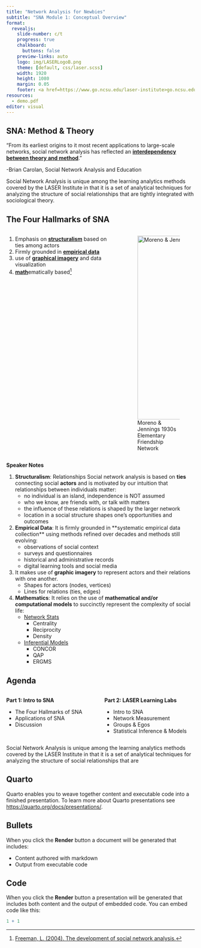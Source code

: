 ```yaml
---
title: "Network Analysis for Newbies"
subtitle: "SNA Module 1: Conceptual Overview"
format:
  revealjs: 
    slide-number: c/t
    progress: true
    chalkboard: 
      buttons: false
    preview-links: auto
    logo: img/LASERLogoB.png
    theme: [default, css/laser.scss]
    width: 1920
    height: 1080
    margin: 0.05
    footer: <a href=https://www.go.ncsu.edu/laser-institute>go.ncsu.edu/laser-institute
resources:
  - demo.pdf
editor: visual
---
```


## SNA: Method & Theory

"From its earliest origins to it most recent applications to large-scale networks, social network analysis has reflected an [**interdependency between theory and method**]{.underline}."

-Brian Carolan, Social Network Analysis and Education

::: notes
Social Network Analysis is unique among the learning analytics methods covered by the LASER Institute in that it is a set of analytical techniques for analyzing the structure of social relationships that are tightly integrated with sociological theory.
:::

## The Four Hallmarks of SNA

::: columns
::: {.column width="60%"}
1.  Emphasis on [**structuralism**]{.underline} based on ties among actors
2.  Firmly grounded in [**empirical data**]{.underline}
3.  use of [**graphical imagery**]{.underline} and data visualization
4.  [**math**]{.underline}ematically based[^1]
:::

::: {.column width="40%"}
![Moreno & Jennings 1930s Elementary Friendship Network](img/moreno.jpeg){fig-align="center" height="490"}
:::
:::

[^1]: [Freeman, L. (2004). The development of social network analysis.](https://www.researchgate.net/publication/239228599_The_Development_of_Social_Network_Analysis)

::: notes
**Speaker Notes**

1.  **Structuralism**: Relationships Social network analysis is based on **ties** connecting social **actors** and is motivated by our intuition that relationships between individuals matter:
    -   no individual is an island, independence is NOT assumed
    -   who we know, are friends with, or talk with matters
    -   the influence of these relations is shaped by the larger network
    -   location in a social structure shapes one's opportunities and outcomes
2.  **Empirical Data**: It is firmly grounded in \*\*systematic empirical data collection\*\* using methods refined over decades and methods still evolving:
    -   observations of social context
    -   surveys and questionnaires
    -   historical and administrative records
    -   digital learning tools and social media
3.  It makes use of **graphic imagery** to represent actors and their relations with one another.
    -   Shapes for actors (nodes, vertices)
    -   Lines for relations (ties, edges)
4.  **Mathematics**: It relies on the use of **mathematical and/or computational models** to succinctly represent the complexity of social life:
    -   [Network Stats]{.underline}
        -   Centrality
        -   Reciprocity
        -   Density
    -   [Inferential Models]{.underline}
        -   CONCOR
        -   QAP
        -   ERGMS
:::

## Agenda

::: columns
::: {.column width="50%"}
**Part 1: Intro to SNA**

-   The Four Hallmarks of SNA
-   Applications of SNA
-   Discussion
:::

::: {.column width="50%"}
**Part 2: LASER Learning Labs**

-   Intro to SNA
-   Network Measurement
-   Groups & Egos
-   Statistical Inference & Models
:::
:::

::: notes
Social Network Analysis is unique among the learning analytics methods covered by the LASER Institute in that it is a set of analytical techniques for analyzing the structure of social relationships that are
:::

## Quarto

Quarto enables you to weave together content and executable code into a finished presentation. To learn more about Quarto presentations see <https://quarto.org/docs/presentations/>.

## Bullets

When you click the **Render** button a document will be generated that includes:

-   Content authored with markdown
-   Output from executable code

## Code

When you click the **Render** button a presentation will be generated that includes both content and the output of embedded code. You can embed code like this:

```r
1 + 1
```
